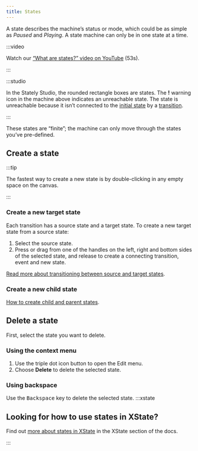 ```yaml
---
title: States
---
```


A state describes the machine’s status or mode, which could be as simple as *Paused* and *Playing*. A state machine can only be in one state at a time.

:::video

Watch our [“What are states?” video on YouTube](https://www.youtube.com/watch?v=z-6yhmSWUcc&list=PLvWgkXBB3dd4I_l-djWVU2UGPyBgKfnTQ&index=2) (53s).

:::

<EmbedMachine
  name="Video player"
  embedURL="https://stately.ai/registry/editor/embed/e13bef2b-bb13-4465-96ac-0bc25340688e?machineId=741f69fd-7f01-4932-9407-6871e225bb6d"
/>

:::studio

In the Stately Studio, the rounded rectangle boxes are states. The **!** warning icon in the machine above indicates an unreachable state. The state is unreachable because it isn’t connected to the [initial state](/states/initial-states.mdx) by a [transition](/transitions-and-events/intro.mdx).

:::

These states are “finite”; the machine can only move through the states you’ve pre-defined.

## Create a state

:::tip

The fastest way to create a new state is by double-clicking in any empty space on the canvas.

:::

### Create a new target state

Each transition has a source state and a target state. To create a new target state from a source state:

1. Select the source state.
2. Press or drag from one of the <Plus size={18} /> handles on the left, right and bottom sides of the selected state, and release to create a connecting transition, event and new state.

[Read more about transitioning between source and target states](/transitions-and-events/intro.mdx#using-transitions-and-events-in-stately-studio).

### Create a new child state

[How to create child and parent states](parent-states.mdx).

## Delete a state

First, select the state you want to delete.

### Using the context menu

1. Use the <MoreHorizontal size={18} /> triple dot icon button to open the Edit menu.
2. Choose **Delete** to delete the selected state.

### Using backspace

Use the <kbd>Backspace</kbd> key to delete the selected state.
:::xstate

## Looking for how to use states in XState?

Find out [more about states in XState](/xstate/basics/what-is-a-statechart.mdx#states) in the XState section of the docs.

:::
